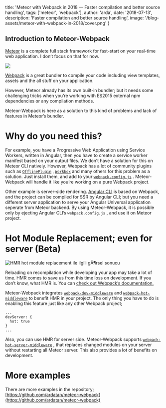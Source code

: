 
  title:
    'Meteor with Webpack in 2018 — Faster compilation and better source handling',
  tags: ['meteor', 'webpack'],
  author: 'arda',
  date: '2018-07-13',
  description: 'Faster compilation and better source handling',
  image: '/blog-assets/meteor-with-webpack-in-2018/cover.png'
}


## Introduction to Meteor-Webpack

[Meteor](https://meteor.com) is a complete full stack framework for fast-start on your real-time web application. I don’t focus on that for now.

![](/medium/771a9c467ce313c5ab1fffb433a6686e.png)

[Webpack](https://webpack.js.org) is a great bundler to compile your code including view templates, assets and the all stuff on your application.

However, Meteor already has its own built-in bundler; but it needs some challenging tricks when you’re working with ES2015 external npm dependencies or any compilation methods.

Meteor-Webpack is here as a solution to this kind of problems and lack of features in Meteor’s bundler.

# Why do you need this?

For example, you have a Progressive Web Application using Service Workers, written in Angular, then you have to create a service worker manifest based on your output files. We don’t have a solution for this on Meteor CLI natively. However, Webpack has a lot of community plugins such as [`OfflinePlugin`](https://github.com/NekR/offline-plugin) , [`Workbox`](https://developers.google.com/web/tools/workbox/guides/codelabs/webpack) and many others for this problem as a solution. Just install them, and add to your [`webpack.config.js`](https://webpack.js.org/configuration/) . Meteor-Webpack will handle it like you’re working on a pure Webpack project.

Other example is server-side rendering. [Angular CLI](https://cli.angular.io) is based on Webpack, and the project can be compiled for SSR by Angular CLI; but you need a different server application to serve your Angular Universal application seperate from Meteor backend. By using Meteor-Webpack, it is possible only by ejecting Angular CLI’s `webpack.config.js` , and use it on Meteor project.

# Hot Module Replacement; even for server (Beta)

![HMR hot module replacement ile ilgili gÃ¶rsel sonucu](/medium/274cf118280e652e8e0f63c442c59d9b.png 'Hot Module Replacement')

Reloading on recompilation while developing your app may take a lot of time. HMR comes to save us from this time loss on development. If you don’t know, what HMR is. You can [check out Webpack’s documentation.](https://webpack.js.org/concepts/hot-module-replacement/)

Meteor-Webpack integrates [`webpack-dev-middleware`](https://github.com/webpack/webpack-dev-middleware) and [`webpack-hot-middleware`](https://github.com/webpack-contrib/webpack-hot-middleware) to benefit HMR in your project. The only thing you have to do is enabling this feature just like any other Webpack project;

```
...
devServer: {
  hot: true
}
...
```

Also, you can use HMR for server side. Meteor-Webpack supports [`webpack-hot-server-middleware`](https://github.com/60frames/webpack-hot-server-middleware) , that replaces changed modules on your server without restarting all Meteor server. This also provides a lot of benefits on development.

# More examples

There are more examples in the repository; [https://github.com/ardatan/meteor-webpack](https://github.com/ardatan/meteor-webpack)

